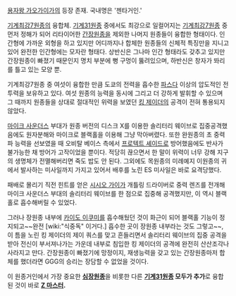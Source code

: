 [[용자왕 가오가이가]]의 등장 존재. 국내명은 '젠타거인.'

[[기계최강7원종]]의 융합체. [[기계31원종]] 중에서도 최강으로 일컬어지는 [[기계최강7원종]] 중 먼저 정해가 되어 리타이어한 [[간장원종]]을 제외한 나머지 원종들이 융합한 형태이다. 인간형에 가까운 외형을 하고 있지만 어디까지나 합체한 원종들의 신체적 특징만을 지니고 있어 완전한 인간형에는 모자란 형태다. 상반신은 그나마 인간 형태라도 갖추고 있지만 간장원종이 빠졌기 때문인지 명치 부분에 뻥 구멍이 뚫려있으며, 하반신은 창자가 똬리를 틀고 있는 모양 뿐.

기계최강7원종 중 여섯이 융합한 만큼 도쿄의 전력을 흡수한 [[파스다]] 이상의 압도적인 전투력을 보유하고 있다. 여섯 원종의 능력을 동시에 그리고 더 강하게 발휘할 수 있으며 그 때까지 원종들을 상대로 절대적인 위력을 보였던 [[킹 제이더]]의 공격이 전혀 통용되지 않았다.

[[마이크 사운더스]] 부대가 원종 버전의 디스크 X를 이용한 솔리터리 웨이브로 집중공격했음에도 원자분해와 마이크로 블랙홀을 이용해 그냥 막아버렸다. 또한 완원종의 초 중력파 능력을 선보였을 때 오비탈 베이스 측에서 [[프로텍트 셰이드]]로 방어했음에도 반사가 불가능한 채 방어가 고작이었을 뿐이다. 적당히 끊으면서 한 말이 위력이 너무 강해 지구의 생명체가 전멸해버리면 죽도 밥도 안 된다. 그외에도 목원종의 미례예지 이원종의 귀에서 발사하는 미사일까지 가지고 있어서 배후를 노린 ES 미사일은 바로 요격당했다.

패배로 몰리기 직전 힌트를 얻은 [[시시오 가이]]가 개틀링 드라이버로 중력 렌즈를 전개해 마이크 사운더스 부대의 솔리터리 웨이브를 한 점으로 집중해 공격했지만, 이 역시 블랙홀로 흡수해버릴 수 있었다. 

그러나 장원종 내부에 [[카이도 이쿠미]]를 흡수해뒀던 것이 화근이 되어 블랙홀 기능이 정지되고~~완전 [wiki:"식중독" 이거다.] 흡수한 곳이 장원종 내부라는 것도 그렇고~~, 이 틈을 노린 킹 제이더의 제이 쿼스를 맞고 흔들리면서 솔리터리 웨이브의 집중 공격을 받아 전신이 부서져나가는 가운데 내부로 침입한 킹 제이더의 공격에 완전히 산산조각나 사라지고 만다. 간장원종이 빠졌기에 망정이지, 재생능력을 갖고 있는 간장원종마저 합체를 했더라면 GGG의 승리는 장담할 수 없었을 것이다.

이 원종거인에서 가장 중요한 '''[[심장원종]]'''을 비롯한 다른 '''[[기계31원종]] 모두가 추가'''로 융합된 것이 바로 '''[[Z 마스터]].'''

